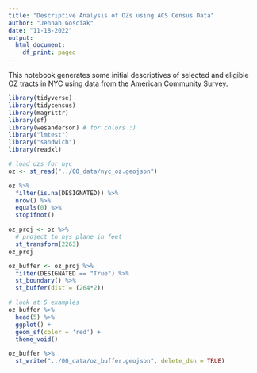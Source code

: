 ```yaml
---
title: "Descriptive Analysis of OZs using ACS Census Data"
author: "Jennah Gosciak"
date: "11-18-2022"
output:
  html_document:
    df_print: paged
---
```


This notebook generates some initial descriptives of selected and eligible OZ tracts in NYC using data from the American Community Survey.

```r
library(tidyverse)
library(tidycensus)
library(magrittr)
library(sf)
library(wesanderson) # for colors :)
library("lmtest")
library("sandwich")
library(readxl)
```
```r
# load ozs for nyc
oz <- st_read("../00_data/nyc_oz.geojson")

oz %>%
  filter(is.na(DESIGNATED)) %>%
  nrow() %>%
  equals(0) %>%
  stopifnot()

oz_proj <- oz %>%
  # project to nys plane in feet
  st_transform(2263)
oz_proj

oz_buffer <- oz_proj %>% 
  filter(DESIGNATED == "True") %>% 
  st_boundary() %>% 
  st_buffer(dist = (264*2)) 

# look at 5 examples
oz_buffer %>% 
  head(5) %>% 
  ggplot() +
  geom_sf(color = 'red') +
  theme_void()

oz_buffer %>% 
  st_write("../00_data/oz_buffer.geojson", delete_dsn = TRUE)
```





